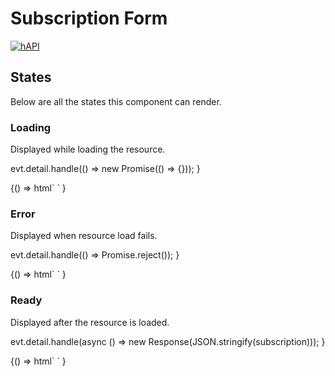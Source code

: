 
<Meta title="Forms/SubscriptionForm" component="foxy-subscription" />

# Subscription Form

[![hAPI](https://img.shields.io/badge/hAPI-subscription-green.svg)](https://api.foxycart.com/rels/subscription)

## States

Below are all the states this component can render.

### Loading

Displayed while loading the resource.

  evt.detail.handle(() => new Promise(() => {}));
}

<Canvas>
  <Story name="Loading">
    {() =>
      html`
        <foxy-subscription
          href="https://api.foxy.test/subscriptions/413"
          @request=${handleRequestWithLoading}
        >
        </foxy-subscription>
      `
    }
  </Story>
</Canvas>

### Error

Displayed when resource load fails.

  evt.detail.handle(() => Promise.reject());
}

<Canvas>
  <Story name="Error">
    {() =>
      html`
        <foxy-subscription
          href="https://api.foxy.test/subscriptions/413"
          @request=${handleRequestWithError}
        >
        </foxy-subscription>
      `
    }
  </Story>
</Canvas>

### Ready

Displayed after the resource is loaded.

  evt.detail.handle(async () => new Response(JSON.stringify(subscription)));
}

<Canvas>
  <Story name="Ready">
    {() =>
      html`
        <foxy-subscription
          href="https://api.foxy.test/subscriptions/413"
          @request=${handleRequestWithSuccess}
        >
        </foxy-subscription>
      `
    }
  </Story>
</Canvas>
